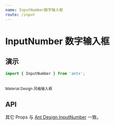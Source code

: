 ```yaml
---
name: InputNumber数字输入框
route: /input
---
```



# InputNumber 数字输入框

## 演示

```js
import { InputNumber } from 'antx';
```

<Playground>
  <InputNumber tip="写点什么 ..." />
  <br />
  <small>Material Design 风格输入框</small>
  <InputNumber floatingLabel="写点什么 ..." />
</Playground>

## API

<Props of={InputNumber} isToggle />

其它 Props 与 [Ant Design InputNumber](https://ant.design/components/input-number-cn/) 一致。
